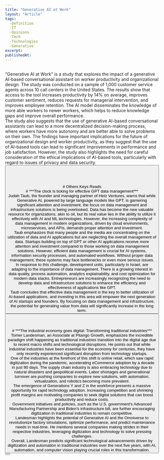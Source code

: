```yaml
---
title: "Generative AI at Work"
layout: "Article"
tags: 
  -Definition
  -IT
  -Opinions
  -Tech
  -Technologies
  -Generative
excerpt:
publishedAt:
---
```

<br/>
"Generative AI at Work" is a study that explores the impact of a generative AI-based conversational assistant on worker productivity and organizational design. The study was conducted on a sample of 1,000 customer service agents across 10 call centers in the United States. The results show that access to the tool increases productivity by 14% on average, improves customer sentiment, reduces requests for managerial intervention, and improves employee retention. The AI model disseminates the knowledge of more able workers to newer workers, which helps to reduce knowledge gaps and improve overall performance. 
<br/>
<Image src="/AIproductivity.png" alt="" width={600} height={500} />
<br />
The study also suggests that the use of generative AI-based conversational assistants can lead to a more decentralized decision-making process, where workers have more autonomy and are better able to solve problems on their own. The findings have important implications for the future of organizational design and worker productivity, as they suggest that the use of AI-based tools can lead to significant improvements in performance and job satisfaction. However, the study also highlights the need for careful consideration of the ethical implications of AI-based tools, particularly with regard to issues of privacy and data security.
<br/>
<Button
  address="https://arxiv.org/pdf/2304.11771.pdf"
  text="Source"
/>
<br/>
<br/>
<br/>
<br/>
# Others Keys Reads
<br/>
# ***The clock is ticking for effective GPT data management***
<br/>
Judah Taub, the founder and managing partner of Hetz Ventures, warns that while Generative AI, powered by large language models like GPT, is garnering significant attention and investment, the focus on data management and infrastructure solutions is being overlooked. Data has become the new valuable resource for organizations, akin to oil, but its real value lies in the ability to utilize it effectively with AI and ML technologies. However, the increasing complexity of data management in modern organizations, driven by cloud environments, microservices, and APIs, demands proper attention and investment.
<br/>
Taub emphasizes that many people and the media are concentrating on the utilization of data and AI applications but are neglecting the overall management of data. Startups building on top of GPT or other AI applications receive more attention and investment compared to those working on data management solutions. However, efficient data management is crucial for AI systems, information security processes, and automated workflows. Without proper data management, these systems may face bottlenecks or even more serious issues.
<br/>
In response to this challenge, development units, particularly in Israel, are adapting to the importance of data management. There is a growing interest in data quality, process automation, analytics explainability, and cost optimization for modern data stacks. Entrepreneurs are increasingly recognizing the need to develop data and infrastructure solutions to enhance the efficiency and effectiveness of applications like GPT.
<br/>
Taub concludes that effective data management is the key to better utilization of AI-based applications, and investing in this area will empower the next generation of AI startups and founders. By focusing on data management and infrastructure, the potential for generating value from data will significantly increase in the long term.
<br/>
<Button
  address="https://www.calcalistech.com/ctechnews/article/s19j00ocy3"
  text="Source"
/>
<br/>
<br/>
<br/>
# ***The industrial economy goes digital: Transforming traditional industries***
<br/>
Tomer Landesman, an Associate at Pitango Growth, emphasizes the incredible paradigm shift happening as traditional industries transition into the digital age due to recent macro shifts and technological disruptions. He points out that while industrial industries have been essential for the economy for centuries, they have only recently experienced significant disruption from technology startups.
<br/>
One of the industries at the forefront of this shift is online retail, which saw rapid digitization during the pandemic, accelerating eCommerce adoption by a decade in just 90 days. The supply chain industry is also embracing technology due to natural disasters and geopolitical events. Labor shortages and generational turnover are pushing companies to explore new solutions, with automation, virtualization, and robotics becoming more prevalent.
<br/>
The emergence of Generations Y and Z in the workforce presents a massive opportunity for rapid technology adoption. Increasing competition and shrinking profit margins are motivating companies to seek digital solutions that can boost productivity and reduce costs.
<br/>
Government initiatives and policies, such as the U.S. government's Advanced Manufacturing Partnership and Biden's infrastructure bill, are further encouraging digitization in traditional industries to remain competitive.
<br/>
Landesman highlights the potential of Generative AI and the Omniverse to revolutionize factory simulations, optimize performance, and predict maintenance needs in real-time. He mentions several companies making strides in their respective industries, leveraging digitization and technology to solve pressing challenges.
<br/>
Overall, Landesman predicts significant technological advancements driven by digitization and automation in traditional industries over the next five years, with AI, automation, and computer vision playing crucial roles in this transformation.
<br/>
<Button
  address="https://www.calcalistech.com/ctechnews/article/rj0tjfnpn"
  text="Source"
/>
